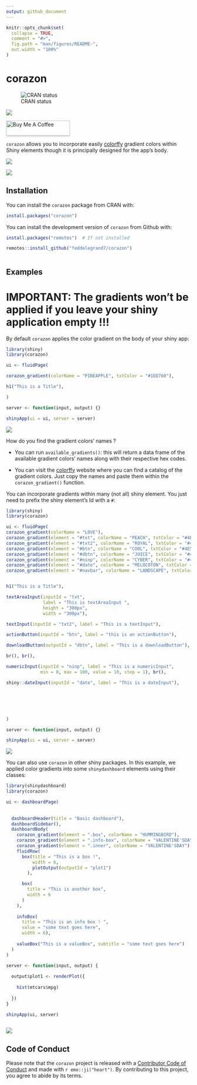 ```yaml
---
output: github_document
---
```


<!-- README.md is generated from README.Rmd. Please edit that file -->

```r
knitr::opts_chunk$set(
  collapse = TRUE,
  comment = "#>",
  fig.path = "man/figures/README-",
  out.width = "100%"
)
```

# corazon

<!-- badges: start -->

![CRAN
status](https://www.r-pkg.org/badges/version/corazon)

![](http://cranlogs.r-pkg.org/badges/grand-total/corazon?color=blue)

<a href="https://www.buymeacoffee.com/Fodil" target="_blank"><img src="https://www.buymeacoffee.com/assets/img/custom_images/orange_img.png" alt="Buy Me A Coffee" style="height: 41px !important;width: 174px !important;box-shadow: 0px 3px 2px 0px rgba(190, 190, 190, 0.5) !important;-webkit-box-shadow: 0px 3px 2px 0px rgba(190, 190, 190, 0.5) !important;" ></a>



<!-- badges: end -->

`corazon` allows you to incorporate easily [colorffy](https://www.colorffy.com/gradients/catalog) gradient colors within Shiny elements though it is principally designed for the app's body. 

![](man/figures/corazon.jpg)

![](man/figures/corazon2.png)

## Installation


You can install the `corazon` package from CRAN with: 

```r

install.packages("corazon")

```


You can install the development version of `corazon` from Github with: 

```r

install.packages("remotes")  # If not installed 

remotes::install_github("feddelegrand7/corazon")



```



## Examples

# IMPORTANT: The gradients won't be applied if you leave your shiny application empty !!!


By default `corazon` applies the color gradient on the body of your shiny app: 

```r
library(shiny)
library(corazon)

ui <- fluidPage(

corazon_gradient(colorName = "PINEAPPLE", txtColor = "#1ED760"),

h1("This is a Title"),

)

server <- function(input, output) {}

shinyApp(ui = ui, server = server)

```

![](man/figures/corazon_example1.png)

How do you find the gradient colors' names ? 

+ You can run `available_gradients()`: this will return a data frame of the available gradient colors' names along with their respective hex codes. 

+ You can visit the [colorffy](https://www.colorffy.com/gradients/catalog) website where you can find a catalog of the gradient colors. Just copy the names and paste them within the `corazon_gradient()` function. 



You can incorporate gradients within many (not all) shiny element. You just need to prefix the shiny element's Id with a `#`: 


```r
library(shiny)
library(corazon)

ui <- fluidPage(
corazon_gradient(colorName = "LOVE"),
corazon_gradient(element = "#txt", colorName = "PEACH", txtColor = "#4E5C68"),
corazon_gradient(element = "#txt2", colorName = "ROYAL", txtColor = "#4E5C68"), 
corazon_gradient(element = "#btn", colorName = "COOL", txtColor = "#4E5C68"), 
corazon_gradient(element = "#dbtn", colorName = "JUICE", txtColor = "#4E5C68"),
corazon_gradient(element = "#ninp", colorName = "CYBER", txtColor = "#4E5C68"),
corazon_gradient(element = "#date", colorName = "MELOCOTON", txtColor = "#4E5C68"),
corazon_gradient(element = "#navbar", colorName = "LANDSCAPE", txtColor = "#4E5C68"),


h1("This is a Title"),

textAreaInput(inputId = "txt", 
              label = "This is textAreaInput ",
              height = "300px",
              width = "300px"),

textInput(inputId = "txt2", label = "This is a textInput"), 

actionButton(inputId = "btn", label = "this is an actionButton"), 

downloadButton(outputId = "dbtn", label = "This is a downloadButton"),

br(), br(),

numericInput(inputId = "ninp", label = "This is a numericInput", 
             min = 0, max = 100, value = 10, step = 1), br(), 

shiny::dateInput(inputId = "date", label = "This is a dateInput"), 






)

server <- function(input, output) {}

shinyApp(ui = ui, server = server)

```


![](man/figures/corazon_example2.png)

You can also use `corazon` in other shiny packages. In this example, we applied color gradients into some `shinydashboard` elements using their classes:




```r

library(shinydashboard)
library(corazon)

ui <- dashboardPage(
  
  
  dashboardHeader(title = "Basic dashboard"),
  dashboardSidebar(),
  dashboardBody(  
    corazon_gradient(element = ".box", colorName = "HUMMINGBIRD"),
    corazon_gradient(element = ".info-box", colorName = "VALENTINE'SDAY"),
    corazon_gradient(element = ".inner", colorName = "VALENTINE'SDAY"),
    fluidRow(
      box(title = "This is a box !", 
          width = 6, 
          plotOutput(outputId = "plot1")
        ),

      box(
        title = "This is another box", 
        width = 6
      )
    ), 
    
    infoBox(
      title = "This is an info box ! ", 
      value = "some text goes here", 
      width = 6),
    
    valueBox("This is a valueBox", subtitle = "some text goes here")
  )
)

server <- function(input, output) {
  
  output$plot1 <- renderPlot({
    
    hist(mtcars$mpg)
    
  })
}

shinyApp(ui, server)



```
![](man/figures/corazon_example4.png)




## Code of Conduct

Please note that the `corazon` project is released with a [Contributor Code of Conduct](https://contributor-covenant.org/version/2/0/CODE_OF_CONDUCT.html) and made with `r emo::ji("heart")`. By contributing to this project, you agree to abide by its terms.

























